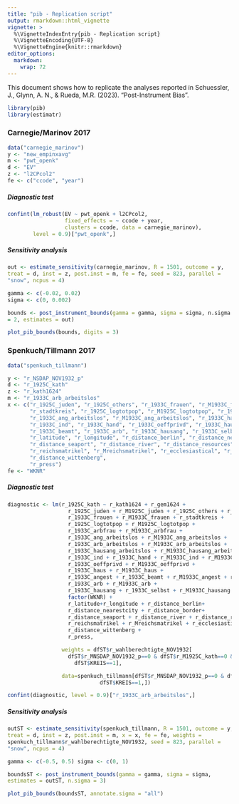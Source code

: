 ```yaml
---
title: "pib - Replication script"
output: rmarkdown::html_vignette
vignette: >
  %\VignetteIndexEntry{pib - Replication script}
  %\VignetteEncoding{UTF-8}
  %\VignetteEngine{knitr::rmarkdown}
editor_options: 
  markdown: 
    wrap: 72
---
```


This document shows how to replicate the analyses reported in
Schuessler, J., Glynn, A. N., & Rueda, M.R. (2023). "Post-Instrument
Bias".

```r
library(pib)
library(estimatr)
```

### Carnegie/Marinov 2017

```r
data("carnegie_marinov")
y <- "new_empinxavg" 
m <- "pwt_openk" 
d <- "EV" 
z <- "l2CPcol2" 
fe <- c("ccode", "year")
```

##### Diagnostic test

```r
confint(lm_robust(EV ~ pwt_openk + l2CPcol2, 
                  fixed_effects = ~ ccode + year, 
                  clusters = ccode, data = carnegie_marinov), 
        level = 0.9)["pwt_openk",]
```

##### Sensitivity analysis

```r
out <- estimate_sensitivity(carnegie_marinov, R = 1501, outcome = y,
treat = d, inst = z, post.inst = m, fe = fe, seed = 823, parallel =
"snow", ncpus = 4)

gamma <- c(-0.02, 0.02) 
sigma <- c(0, 0.002)

bounds <- post_instrument_bounds(gamma = gamma, sigma = sigma, n.sigma
= 2, estimates = out)

plot_pib_bounds(bounds, digits = 3)
```

### Spenkuch/Tillmann 2017

```r
data("spenkuch_tillmann")

y <- "r_NSDAP_NOV1932_p"
d <- "r_1925C_kath"
z <- "r_kath1624"
m <- "r_1933C_arb_arbeitslos"
x <- c("r_1925C_juden", "r_1925C_others", "r_1933C_frauen", "r_M1933C_frauen",
       "r_stadtkreis", "r_1925C_logtotpop", "r_M1925C_logtotpop", "r_1933C_arbfrau",
       "r_1933C_ang_arbeitslos", "r_M1933C_ang_arbeitslos", "r_1933C_hausang_arbeitslos",
       "r_1933C_ind", "r_1933C_hand", "r_1933C_oeffprivd", "r_1933C_haus", "r_1933C_angest",
       "r_1933C_beamt", "r_1933C_arb", "r_1933C_hausang", "r_1933C_selbst",
       "r_latitude", "r_longitude", "r_distance_berlin", "r_distance_nearestcity", "r_distance_border",
       "r_distance_seaport", "r_distance_river", "r_distance_resources",
       "r_reichsmatrikel", "r_Mreichsmatrikel", "r_ecclesiastical", "r_Mecclesiastical",
       "r_distance_wittenberg",
       "r_press")
fe <- "WKNR"
```

##### Diagnostic test

```r
diagnostic <- lm(r_1925C_kath ~ r_kath1624 + r_gem1624 +
                   r_1925C_juden + r_M1925C_juden + r_1925C_others + r_M1925C_others +
                   r_1933C_frauen + r_M1933C_frauen + r_stadtkreis +
                   r_1925C_logtotpop + r_M1925C_logtotpop +
                   r_1933C_arbfrau + r_M1933C_arbfrau +
                   r_1933C_ang_arbeitslos + r_M1933C_ang_arbeitslos +
                   r_1933C_arb_arbeitslos + r_M1933C_arb_arbeitslos +
                   r_1933C_hausang_arbeitslos + r_M1933C_hausang_arbeitslos +
                   r_1933C_ind + r_1933C_hand + r_M1933C_ind + r_M1933C_hand +
                   r_1933C_oeffprivd + r_M1933C_oeffprivd +
                   r_1933C_haus + r_M1933C_haus +
                   r_1933C_angest + r_1933C_beamt + r_M1933C_angest + r_M1933C_beamt +
                   r_1933C_arb + r_M1933C_arb +
                   r_1933C_hausang + r_1933C_selbst + r_M1933C_hausang + r_M1933C_selbst +
                   factor(WKNR) +
                   r_latitude+r_longitude + r_distance_berlin+
                   r_distance_nearestcity + r_distance_border+
                   r_distance_seaport + r_distance_river + r_distance_resources +
                   r_reichsmatrikel + r_Mreichsmatrikel + r_ecclesiastical + r_Mecclesiastical +
                   r_distance_wittenberg +
                   r_press,

                 weights = dfST$r_wahlberechtigte_NOV1932[
                   dfST$r_MNSDAP_NOV1932_p==0 & dfST$r_M1925C_kath==0 &
                     dfST$KREIS==1],

                 data=spenkuch_tillmann[dfST$r_MNSDAP_NOV1932_p==0 & dfST$r_M1925C_kath==0 &
                             dfST$KREIS==1,])

confint(diagnostic, level = 0.9)["r_1933C_arb_arbeitslos",]
```

##### Sensitivity analysis

```r
outST <- estimate_sensitivity(spenkuch_tillmann, R = 1501, outcome = y,
treat = d, inst = z, post.inst = m, x = x, fe = fe, weights =
spenkuch_tillmann$r_wahlberechtigte_NOV1932, seed = 823, parallel =
"snow", ncpus = 4)

gamma <- c(-0.5, 0.5) sigma <- c(0, 1)

boundsST <- post_instrument_bounds(gamma = gamma, sigma = sigma,
estimates = outST, n.sigma = 3)

plot_pib_bounds(boundsST, annotate.sigma = "all")
```
